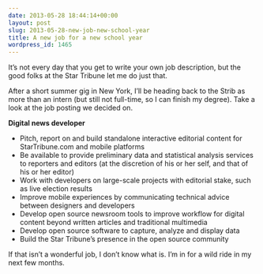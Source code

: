 ```yaml
---
date: 2013-05-28 18:44:14+00:00
layout: post
slug: 2013-05-28-new-job-new-school-year
title: A new job for a new school year
wordpress_id: 1465
---
```


It's not every day that you get to write your own job description, but the good folks at the Star Tribune let me do just that.

After a short summer gig in New York, I'll be heading back to the Strib as more than an intern (but still not full-time, so I can finish my degree). Take a look at the job posting we decided on.

**Digital news developer**

* Pitch, report on and build standalone interactive editorial content for StarTribune.com and mobile platforms
* Be available to provide preliminary data and statistical analysis services to reporters and editors (at the discretion of his or her self, and that of his or her editor)
* Work with developers on large-scale projects with editorial stake, such as live election results
* Improve mobile experiences by communicating technical advice between designers and developers
* Develop open source newsroom tools to improve workflow for digital content beyond written articles and traditional multimedia
* Develop open source software to capture, analyze and display data
* Build the Star Tribune's presence in the open source community

If that isn't a wonderful job, I don't know what is. I'm in for a wild ride in my next few months.


